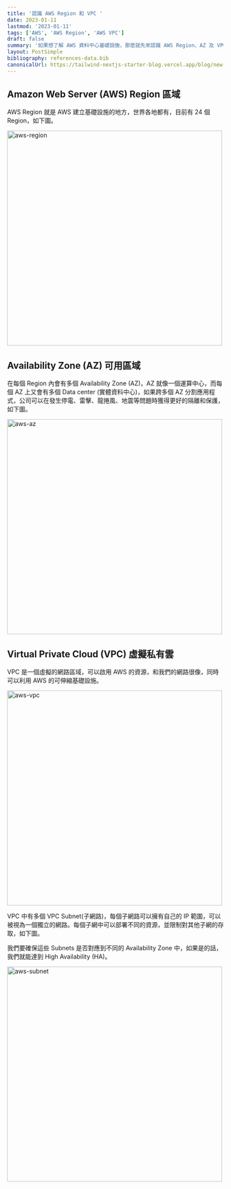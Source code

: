 ```yaml
---
title: '認識 AWS Region 和 VPC '
date: 2023-01-11
lastmod: '2023-01-11'
tags: ['AWS', 'AWS Region', 'AWS VPC']
draft: false
summary: '如果想了解 AWS 資料中心基礎設施，那麼就先來認識 AWS Region、AZ 及 VPC 吧！'
layout: PostSimple
bibliography: references-data.bib
canonicalUrl: https://tailwind-nextjs-starter-blog.vercel.app/blog/new-features-in-v1/
---
```


## Amazon Web Server (AWS) Region 區域

AWS Region 就是 AWS 建立基礎設施的地方，世界各地都有，目前有 24 個 Region，如下圖。

<img src="/static/images/aws-region-vpc/1.png" alt="aws-region" width="500" />

## Availability Zone (AZ) 可用區域

在每個 Region 內會有多個 Availability Zone (AZ)，AZ 就像一個運算中心，而每個 AZ 上又會有多個 Data center (實體資料中心)，如果跨多個 AZ 分割應用程式，公司可以在發生停電、雷擊、龍捲風、地震等問題時獲得更好的隔離和保護，如下圖。

<img src="/static/images/aws-region-vpc/2.png" alt="aws-az" width="500" />

## Virtual Private Cloud (VPC) 虛擬私有雲

VPC 是一個虛擬的網路區域，可以啟用 AWS 的資源，和我們的網路很像，同時可以利用 AWS 的可伸縮基礎設施。

<img src="/static/images/aws-region-vpc/3.png" alt="aws-vpc" width="500" />

VPC 中有多個 VPC Subnet(子網路)，每個子網路可以擁有自己的 IP 範圍，可以被視為一個獨立的網路。每個子網中可以部署不同的資源，並限制對其他子網的存取，如下圖。

我們要確保這些 Subnets 是否對應到不同的 Availability Zone 中，如果是的話，我們就能達到 High Availability (HA)。

<img src="/static/images/aws-region-vpc/4.png" alt="aws-subnet" width="500" />
